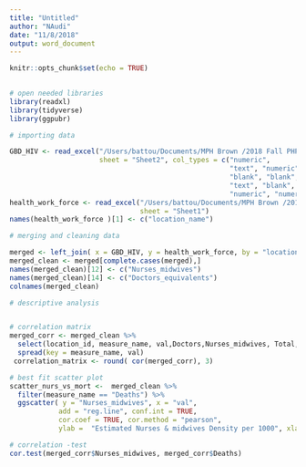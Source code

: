 ```yaml
---
title: "Untitled"
author: "NAudi"
date: "11/8/2018"
output: word_document
---
```


```r
knitr::opts_chunk$set(echo = TRUE)
  
```

```r
# open needed libraries 
library(readxl)
library(tidyverse)
library(ggpubr)


```

```r
# importing data 

GBD_HIV <- read_excel("/Users/battou/Documents/MPH Brown /2018 Fall PHP 1100/Data analysis/project/data/Book2.xlsx", 
                      sheet = "Sheet2", col_types = c("numeric", 
                                                      "text", "numeric", "text", "blank", 
                                                      "blank", "blank", "blank", "blank", 
                                                      "text", "blank", "text", "numeric", 
                                                      "numeric", "numeric", "numeric"))
health_work_force <- read_excel("/Users/battou/Documents/MPH Brown /2018 Fall PHP 1100/Data analysis/project/data/Book2.xlsx", 
                                sheet = "Sheet1")
names(health_work_force )[1] <- c("location_name")

```

```r
# merging and cleaning data

merged <- left_join( x = GBD_HIV, y = health_work_force, by = "location_name" )
merged_clean <- merged[complete.cases(merged),]
names(merged_clean)[12] <- c("Nurses_midwives")
names(merged_clean)[14] <- c("Doctors_equivalents")
colnames(merged_clean)
```
```r
# descriptive analysis 



```


```r
# correlation matrix 
merged_corr <- merged_clean %>%
  select(location_id, measure_name, val,Doctors,Nurses_midwives, Total, Doctors_equivalents) %>%
  spread(key = measure_name, val)
 correlation_matrix <- round( cor(merged_corr), 3)

# best fit scatter plot
scatter_nurs_vs_mort <-  merged_clean %>%
  filter(measure_name == "Deaths") %>%
  ggscatter( y = "Nurses_midwives", x = "val",
            add = "reg.line", conf.int = TRUE, 
            cor.coef = TRUE, cor.method = "pearson",
            ylab =  "Estimated Nurses & midwives Density per 1000", xlab = "HIV Mortality rate per 100 0000")

# correlation -test
cor.test(merged_corr$Nurses_midwives, merged_corr$Deaths)
```

